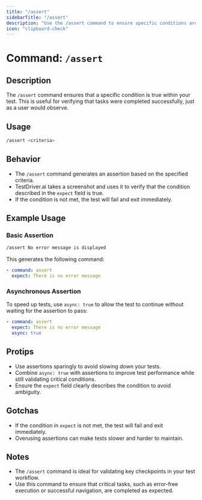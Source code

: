 ```yaml
---
title: "/assert"
sidebarTitle: "/assert"
description: "Use the /assert command to ensure specific conditions are met in your tests."
icon: "clipboard-check"
---
```


# Command: `/assert`

## Description
The `/assert` command ensures that a specific condition is true within your test. This is useful for verifying that tasks were completed successfully, just as a user would observe.

## Usage
```bash
/assert <criteria>
```

## Behavior
- The `/assert` command generates an assertion based on the specified criteria.
- TestDriver.ai takes a screenshot and uses it to verify that the condition described in the `expect` field is true.
- If the condition is not met, the test will fail and exit immediately.

## Example Usage

### Basic Assertion
```bash
/assert No error message is displayed
```
This generates the following command:
```yaml
- command: assert
  expect: There is no error message
```

### Asynchronous Assertion
To speed up tests, use `async: true` to allow the test to continue without waiting for the assertion to pass:
```yaml
- command: assert
  expect: There is no error message
  async: true
```

## Protips
- Use assertions sparingly to avoid slowing down your tests.
- Combine `async: true` with assertions to improve test performance while still validating critical conditions.
- Ensure the `expect` field clearly describes the condition to avoid ambiguity.

## Gotchas
- If the condition in `expect` is not met, the test will fail and exit immediately.
- Overusing assertions can make tests slower and harder to maintain.

## Notes
- The `/assert` command is ideal for validating key checkpoints in your test workflow.
- Use this command to ensure that critical tasks, such as error-free execution or successful navigation, are completed as expected.
